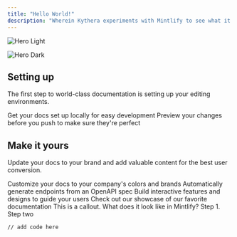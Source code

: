 ```yaml
---
title: "Hello World!"
description: "Wherein Kythera experiments with Mintlify to see what it does and how it works."
---
```


<img
  className="block dark:hidden"
  src="/images/hero-light.png"
  alt="Hero Light"
/>

<img
  className="hidden dark:block"
  src="/images/hero-dark.png"
  alt="Hero Dark"
/>

## Setting up

The first step to world-class documentation is setting up your editing environments.

<CardGroup cols={2}>
  <Card title="Edit Your Docs" icon="pen-to-square" color="#8a15c2" href="https://mintlify.com/docs/quickstart">
    Get your docs set up locally for easy development
  </Card>
  <Card title="Preview Changes" icon="image" color="#8a15c2" href="https://mintlify.com/docs/development">
    Preview your changes before you push to make sure they're perfect
  </Card>
</CardGroup>

## Make it yours

Update your docs to your brand and add valuable content for the best user conversion.

<CardGroup cols={2}>
  <Card title="Customize Style" icon="palette" color="#8a15c2" href="https://mintlify.com/docs/settings/global">
    Customize your docs to your company's colors and brands
  </Card>
  <Card title="Reference APIs" icon="code" color="#8a15c2" href="https://mintlify.com/docs/api-playground/openapi">
    Automatically generate endpoints from an OpenAPI spec
  </Card>
  <Card title="Add Components" icon="screwdriver-wrench" color="#8a15c2" href="https://mintlify.com/docs/content/components/accordions">
    Build interactive features and designs to guide your users
  </Card>
  <Card title="Get Inspiration" icon="stars" color="#8a15c2" href="https://mintlify.com/customers">
    Check out our showcase of our favorite documentation
  </Card>
</CardGroup>

<Info>
  This is a callout. What does it look like in Mintlify?
</Info>

<Steps>
  <Step title="New Step">
    Step 1.
  </Step>
  <Step title="New Step">
    Step two
  </Step>
</Steps>

<RequestExample>

```filename
// add code here
```

</RequestExample>